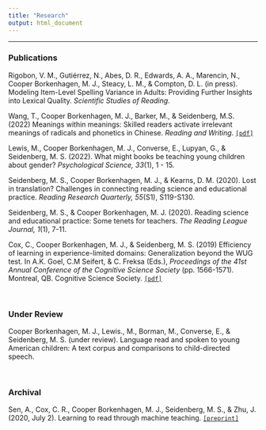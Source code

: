 ```yaml
---
title: "Research"
output: html_document
---
```

-------------------
### **Publications**
Rigobon, V. M., Gutiérrez, N., Abes, D. R., Edwards, A. A., Marencin, N., Cooper Borkenhagen, M. J., Steacy, L. M., & Compton, D. L. (in press). Modeling Item-Level Spelling Variance in Adults: Providing Further Insights into Lexical Quality. _Scientific Studies of Reading_.

Wang, T., Cooper Borkenhagen, M. J., Barker, M., & Seidenberg, M.S. (2022) Meanings within meanings: Skilled readers activate irrelevant meanings of radicals and phonetics in Chinese. _Reading and Writing_. [`[pdf]`](https://link.springer.com/content/pdf/10.1007/s11145-022-10260-y.pdf?pdf=button)

Lewis, M., Cooper Borkenhagen, M. J., Converse, E., Lupyan, G., & Seidenberg, M. S. (2022). What might books be teaching young children about gender? _Psychological Science, 33_(1), 1 - 15.

Seidenberg, M. S., Cooper Borkenhagen, M. J., & Kearns, D. M. (2020). Lost in translation? Challenges in connecting reading science and educational practice. _Reading Research Quarterly, 55_(S1), S119-S130.

Seidenberg, M. S., & Cooper Borkenhagen, M. J. (2020). Reading science and educational practice: Some tenets for teachers. _The Reading League Journal, 1_(1), 7-11.
<!-- [`[pdf]`](./data/seidenberg_etal_2020_rlj.pdf) -->

Cox, C., Cooper Borkenhagen, M. J., & Seidenberg, M. S. (2019) Efficiency of learning in experience-limited domains: Generalization beyond the WUG test. In A.K. Goel, C.M Seifert, & C. Freksa (Eds.), _Proceedings of the 41st Annual Conference of the Cognitive Science Society_ (pp. 1566-1571). Montreal, QB. Cognitive Science Society. [`[pdf]`](https://cogsci.mindmodeling.org/2019/papers/0281/0281.pdf)

<br>

### **Under Review**
Cooper Borkenhagen, M. J., Lewis., M., Borman, M., Converse, E., & Seidenberg, M. S. (under review). Language read and spoken to young American children: A text corpus and comparisons to child-directed speech.

<br>

### **Archival**
Sen, A., Cox, C. R., Cooper Borkenhagen, M. J., Seidenberg, M. S., & Zhu, J. (2020, July 2). Learning to read through machine teaching. [`[preprint]`](https://arxiv.org/pdf/2006.16470.pdf)



